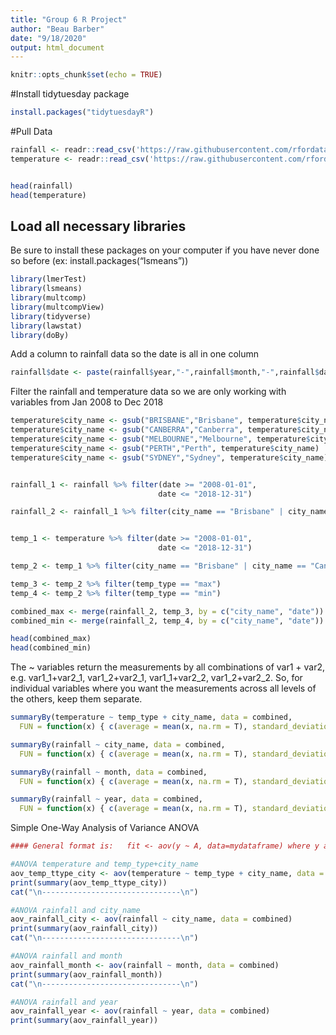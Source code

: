 ```yaml
---
title: "Group 6 R Project"
author: "Beau Barber"
date: "9/18/2020"
output: html_document
---
```


```r
knitr::opts_chunk$set(echo = TRUE)
```

#Install tidytuesday package
```r
install.packages("tidytuesdayR")
```



#Pull Data

```r
rainfall <- readr::read_csv('https://raw.githubusercontent.com/rfordatascience/tidytuesday/master/data/2020/2020-01-07/rainfall.csv')
temperature <- readr::read_csv('https://raw.githubusercontent.com/rfordatascience/tidytuesday/master/data/2020/2020-01-07/temperature.csv')


head(rainfall)
head(temperature)
```
## Load all necessary libraries
Be sure to install these packages on your computer if you have never done so before (ex: install.packages("lsmeans"))
```r
library(lmerTest)
library(lsmeans)
library(multcomp)
library(multcompView)
library(tidyverse)
library(lawstat)
library(doBy)
```

Add a column to rainfall data so the date is all in one column
```r
rainfall$date <- paste(rainfall$year,"-",rainfall$month,"-",rainfall$day, sep = "")
```

Filter the rainfall and temperature data so we are only working with variables from Jan 2008 to Dec 2018
```r
temperature$city_name <- gsub("BRISBANE","Brisbane", temperature$city_name)
temperature$city_name <- gsub("CANBERRA","Canberra", temperature$city_name)
temperature$city_name <- gsub("MELBOURNE","Melbourne", temperature$city_name)
temperature$city_name <- gsub("PERTH","Perth", temperature$city_name)
temperature$city_name <- gsub("SYDNEY","Sydney", temperature$city_name)


rainfall_1 <- rainfall %>% filter(date >= "2008-01-01", 
                                 date <= "2018-12-31")

rainfall_2 <- rainfall_1 %>% filter(city_name == "Brisbane" | city_name == "Canberra" | city_name == "Melbourne" | city_name == "Perth" | city_name == "Sydney")


temp_1 <- temperature %>% filter(date >= "2008-01-01", 
                                 date <= "2018-12-31")

temp_2 <- temp_1 %>% filter(city_name == "Brisbane" | city_name == "Canberra" | city_name == "Melbourne" | city_name == "Perth" | city_name == "Sydney")

temp_3 <- temp_2 %>% filter(temp_type == "max")
temp_4 <- temp_2 %>% filter(temp_type == "min")

```


```r
combined_max <- merge(rainfall_2, temp_3, by = c("city_name", "date"))
combined_min <- merge(rainfall_2, temp_4, by = c("city_name", "date"))

head(combined_max)
head(combined_min)
```

The ~ variables return the measurements by all combinations of var1 + var2, e.g. var1_1+var2_1, var1_2+var2_1, var1_1+var2_2, var1_2+var2_2. So, for individual variables where you want the measurements across all levels of the others, keep them separate.

```r

summaryBy(temperature ~ temp_type + city_name, data = combined,
  FUN = function(x) { c(average = mean(x, na.rm = T), standard_deviation = sd(x, na.rm = T), maximum = max(x, na.rm = T), minimum = min(x, na.rm = T)) } )

summaryBy(rainfall ~ city_name, data = combined,
  FUN = function(x) { c(average = mean(x, na.rm = T), standard_deviation = sd(x, na.rm = T), maximum = max(x, na.rm = T), minimum = min(x, na.rm = T)) } )

summaryBy(rainfall ~ month, data = combined,
  FUN = function(x) { c(average = mean(x, na.rm = T), standard_deviation = sd(x, na.rm = T), maximum = max(x, na.rm = T), minimum = min(x, na.rm = T)) } )

summaryBy(rainfall ~ year, data = combined,
  FUN = function(x) { c(average = mean(x, na.rm = T), standard_deviation = sd(x, na.rm = T), maximum = max(x, na.rm = T), minimum = min(x, na.rm = T)) } )

```

Simple One-Way Analysis of Variance ANOVA 
```r
#### General format is:   fit <- aov(y ~ A, data=mydataframe) where y and A are variables in the mydataframe

#ANOVA temperature and temp_type+city_name
aov_temp_ttype_city <- aov(temperature ~ temp_type + city_name, data = combined)
print(summary(aov_temp_ttype_city))
cat("\n-------------------------------\n")

#ANOVA rainfall and city_name
aov_rainfall_city <- aov(rainfall ~ city_name, data = combined)
print(summary(aov_rainfall_city))
cat("\n-------------------------------\n")

#ANOVA rainfall and month
aov_rainfall_month <- aov(rainfall ~ month, data = combined)
print(summary(aov_rainfall_month))
cat("\n-------------------------------\n")

#ANOVA rainfall and year
aov_rainfall_year <- aov(rainfall ~ year, data = combined)
print(summary(aov_rainfall_year))


```




